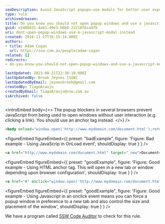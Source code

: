 ```yaml
---
seoDescription: Avoid JavaScript popups—use modals for better user experience and compliance.
type: rule
archivedreason:
title: Do you know you should not open popup windows and use a javascript modal instead?
guid: e240b831-4ab1-49e3-b6b6-22218f6ca97b
uri: dont-open-popup-windows-use-a-javascript-modal-instead
created: 2016-11-17T16:15:14.000Z
authors:
- title: Adam Cogan
  url: https://ssw.com.au/people/adam-cogan
related: []
redirects:
- do-you-know-you-should-not-open-popup-windows-and-use-a-javascript-modal-instead

lastUpdated: 2023-08-21T22:38:18.000Z
lastUpdatedBy: Brook Jeynes [SSW]
lastUpdatedByEmail: jeynesbrook@gmail.com
createdBy: TiagoAraujo
createdByEmail: TiagoAraujo@ssw.com.au
isArchived: false
---
```


<introEmbed
  body={<>
The popup blockers in several browsers prevent JavaScript from being used to open windows without user interaction (e.g. clicking a link). You should use an anchor tag instead.
  </>}
/>
```html
<body onload="window.open('http://www.mydomain.com/document.html');return true;">
```

<figureEmbed figureEmbed={{
  preset: "badExample",
  figure: 'Figure: Bad example - Using JavaScrip in OnLoad event',
  shouldDisplay: true
} } />


```html
<a href="http://www.mydomain.com/document.html" target="_new">Document</a>
```

<figureEmbed figureEmbed={{
  preset: "goodExample",
  figure: 'Figure: Good example - Using HTML anchor tag. This will open in a new tab or window depending upon browser configuration',
  shouldDisplay: true
} } />


```html
<a href="#" onclick="window.open('http://www.mydomain.com/document.html');return false;">Document</a>
```

<figureEmbed figureEmbed={{
  preset: "goodExample",
  figure: 'Figure: Good example - Using Javascript in an onclick event means you can force a popup window in preference to a new tab and also control the size and placement of the window',
  shouldDisplay: true
} } />


We have a program called [SSW Code Auditor](https&#58;//www.ssw.com.au/ssw/CodeAuditor/) to check for this rule.
